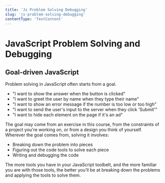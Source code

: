 ```yaml
---
title: 'Js Problem Solving Debugging'
slug: 'js-problem-solving-debugging'
contentType: 'TextContent'
---
```


# JavaScript Problem Solving and Debugging

## Goal-driven JavaScript

Problem solving in JavaScript often starts from a goal.

- "I want to show the answer when the button is clicked"
- "I want to greet the user by name when they type their name"
- "I want to show an error message if the number is too low or too high"
- "I want to send the user's input to the server when they click 'Submit'"
- "I want to hide each element on the page if it's an ad"

The goal may come from an exercise in this course, from the constraints of a project you're working
on, or from a design you think of yourself. Wherever the goal comes from, solving it involves:

- Breaking down the problem into pieces
- Figuring out the code tools to solve each piece
- Writing and debugging the code

The more tools you have in your JavaScript toolbelt, and the more familiar you are with those tools,
the better you'll be at breaking down the problems and applying the tools to solve them.
